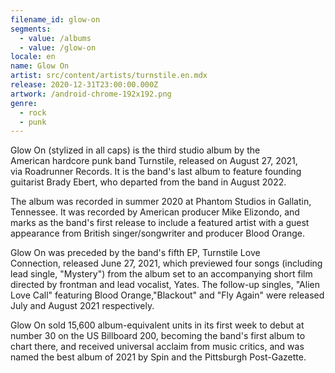```yaml
---
filename_id: glow-on
segments:
  - value: /albums
  - value: /glow-on
locale: en
name: Glow On
artist: src/content/artists/turnstile.en.mdx
release: 2020-12-31T23:00:00.000Z
artwork: /android-chrome-192x192.png
genre:
  - rock
  - punk
---
```


Glow On (stylized in all caps) is the third studio album by the American hardcore punk band Turnstile, released on August 27, 2021, via Roadrunner Records. It is the band's last album to feature founding guitarist Brady Ebert, who departed from the band in August 2022.

The album was recorded in summer 2020 at Phantom Studios in Gallatin, Tennessee. It was recorded by American producer Mike Elizondo, and marks as the band's first release to include a featured artist with a guest appearance from British singer/songwriter and producer Blood Orange.

Glow On was preceded by the band's fifth EP, Turnstile Love Connection, released June 27, 2021, which previewed four songs (including lead single, "Mystery") from the album set to an accompanying short film directed by frontman and lead vocalist, Yates. The follow-up singles, "Alien Love Call" featuring Blood Orange,"Blackout" and "Fly Again" were released July and August 2021 respectively.

Glow On sold 15,600 album-equivalent units in its first week to debut at number 30 on the US Billboard 200, becoming the band's first album to chart there, and received universal acclaim from music critics, and was named the best album of 2021 by Spin and the Pittsburgh Post-Gazette.
